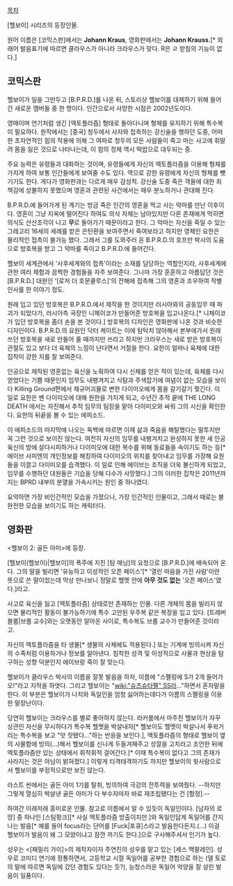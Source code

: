 [[목차]]

[헬보이] 시리즈의 등장인물.

원어 이름은 [코믹스판]에서는 '''Johann Kraus''', 영화판에서는 '''Johann Krauss'''.[* 외래어 발음표기에 따르면 클라우스가 아니라 크라우스가 맞다. R은 ㄹ 받침의 기능이 없다.]

== 코믹스판 ==

헬보이가 일을 그만두고 [B.P.R.D.]를 나온 뒤, 스토리상 헬보이를 대체하기 위해 들어간 새로운 멤버들 중 한 명이다.
인간으로서 사망한 시점은 2002년도이다.

영매이며 연기처럼 생긴 [엑토플라즘] 형태로 돌아다니며 형체를 유지하기 위해 특수복이 필요하다. 원작에서는 [중국] 청두에서 사자와 접촉하는 강신술을 행하던 도중, 어떠한 초자연적인 힘의 작용에 의해 그 여파로 청두의 모든 사람들이 죽고 마는 사고에 휘말려 몸을 잃은 것으로 나타나는데, 이 힘의 정체 역시 떡밥으로 대두되는 중.

주요 능력은 유령들과 대화하는 것이며, 유령들에게 자신의 엑토플라즘을 이용해 형체를 가지게 하여 보통 인간들에게 보여줄 수도 있다. 역으로 강한 유령에게 자신의 형체를 뺏기기도 한다. 게다가 영화판과는 다르게 매우 감성적. 강신술 도중 죽은 객들에 대한 죄책감에 성불하지 못했으며 영혼과 관련된 사건에서는 매우 분노하거나 관대해 진다.

B.P.R.D.에 들어가게 된 계기는 방금 죽은 인간의 영혼을 먹고 사는 악마를 만난 이후이다. 영혼이 그냥 지옥에 떨어진다 하여도 의식 자체는 남아있지만 다른 존재에게 먹히면 의식도 산산조각이 나고 '''무'''로 돌아가기 때문이라고 한다. 그 악마는 자신을 죽일 수 있는 그레고리 16세의 세례를 받은 은탄환을 보여주면서 죽여보라고 하지만 영체인 요한은 물리적인 접촉이 불가능 했다. 그래서 그를 도와주러 온 B.P.R.D.의 호프만 박사의 도움으로 방호복을 받고 그 악마를 죽이고 B.P.R.D.에 들어간다.

헬보이 세계관에서 '사후세계와의 접촉'이라는 소재를 담당하는 역할인지라, 사후세계에 관한 여러 체험과 끔찍한 경험들을 자주 보여준다. 그나마 가장 훈훈하고 아름답던 것은 [B.P.R.D.] 대원인 '[로저 더 호문쿨루스]'의 잔해에 접촉해 그의 영혼과 조우하여 작별인사를 한 이야기 정도.

원래 입고 있던 방호복은 B.P.R.D.에서 제작을 한 것이지만 러시아와의 공동임무 때 파괴가 되었다가, 러시아측 국장인 니체이코가 만들어준 방호복을 입고나온다.[* 니체이코가 입던 방호복을 좀더 손을 본 것이다.] 방호복의 디자인은 영화판에 나온 것과 비슷한 디자인이다. B.P.R.D.의 요원인 닥터 케이트는 이에 탐탁치 않아해서 본부에가서 원래 쓰던 방호복을 새로 만들어 줄 때까지만 쓰라고 하지만 크라우스는 새로 받은 방호복이 관절도 있고 보다 더 육체의 느낌이 난다면서 거절을 한다. 요한이 얼마나 육체에 대한 집착이 강한 지를 잘 보여준다.

인공으로 제작된 영혼없는 육신을 노획하여 다시 신체를 얻은 적이 있는데, 육체를 다시 얻었다는 기쁨 때문인지 임무도 내팽겨치고 식탐과 주색잡기에 여념이 없는 모습을 보이다 Killing Ground편에서 재규어괴물로 변한 다이미오에게 몸을 갈기갈기 찢긴다. 이 일로 요한은 벤 다이미오에 대해 원한을 가지게 되고, 수년간 추적 끝에 THE LONG DEATH 에서는 자진해서 추적 임무의 팀장을 맡아 다이미오와 싸워 그의 시신을 확인한다. 요한의 뒤끝을 볼 수 있는 에피소드. 

이 에피소드의 마지막에 나오는 독백에 따르면 이제 삶과 죽음을 해탈했다는 말투지만 꼭 그런 것으로 보이진 않는다. 여전히 자신의 임무를 내팽겨치고 완성하지 못한 새 인공 육신의 방에 살다시피하거나 다이미오에 대한 복수를 위해 동료들을 속이기도 하는 등[* 에이브 사피엔의 개인정보를 해킹하여 다이미오의 위치를 찾아내고 임무를 가장해 요원들을 이끌고 다이미오를 습격했다. 이 일로 인해 에이브는 조직을 더욱 불신하게 되었고, 임무를 수행하던 대원들은 기습을 당해 다수가 사망했다.] 그의 이러한 집착은 2011년까지는 BPRD 내부의 분열을 가속시키는 원인 중 하나였다.

요약하면 가장 비인간적인 모습을 가졌으나, 가장 인간적인 인물이고, 그래서 때로는 불완전한 모습을 보이기도 하는 캐릭터다.


== 영화판 ==
<헬보이 2: 골든 아미>에 등장.

[헬보이(헬보이)|헬보이]의 폭주에 지친 [탐 매닝]의 요청으로 [B.P.R.D.]에 배속되어 온다. 그의 말을 빌리면 '유능하고 이성적인 오픈 페이스'[* '열린 마음을 가진 사람'이란 뜻으로 쓴 말이었는데 막상 만나보니 정말로 헬멧 안에 '''아무 것도 없는''' '오픈 페이스'였다.]라고.

사고로 육신을 잃고 [엑토플라즘] 상태로만 존재하는 인물. 다른 개체의 몸을 빌리지 않으면 물리적인 활동이 불가능하기에 특수 고안된 우주복 같은 복장을 입고 있다. [트레버 블룸|브룸 교수]와는 오랫동안 알아온 사이로, 특수복도 브룸 교수가 만들어준 것이라고.

자신의 엑토플라즘을 타 생물[* 생물의 사체에도 적용된다.] 또는 기계에 빙의시켜 자신의 수족처럼 이용하거나 정보를 알아낸다. 침착한 성격 및 이성적으로 사물과 현상을 탐구하는 성향 덕분인지 에이브랑 죽이 잘 맞는다.

헬보이가 클라우스 박사의 이름을 잘못 발음을 하자, 이름에 "스펠링에 S가 2개 들어가오!"라고 지적을 하엿다. 그리고 헬보이는 "[[wiki:"슈츠슈타펠" SS]]라..."하면서 혼자말을 한다. 이 부분은 헬보이가 나치와 독일인을 엄청 싫어하는데다가 이름의 스펠링을 이용한 말장난이다.

당연히 헬보이는 크라우스를 별로 좋아하지 않는다. 라커룸에서 마주친 헬보이가 자꾸 상관인 자신을 무시하다가 특수복 헬멧을 박살내자[* 헬보이도 헬멧이 박살나서 푸쉭거리는 특수복을 보고 "앗 잣됐다..."하는 반응을 보인다.], 엑토플라즘의 형태로 헬보이 옆의 사물함에 빙의(...)해서 헬보이를 신나게 두들겨패주고 성깔을 고치라고 조언한 뒤에 엑토플라즘만 있는 상태에서 휘적휘적 걸어간다.[* 이때 특수복이 없다고 그의 존재가 사라지는 것은 아님이 밝혀졌다.] 이렇게 티격태격하기도 하지만 헬보이의 윗사람으로서 헬보이를 부정적으로만 보진 않는다.

라스트 씬에서는 골든 아미 1기를 탈취, 빙의하여 극강의 전투력을 보여줬다. --하지만 그렇게 열심히 박살낸 골든 아미가 다 부수자마자 바로 재조립됐다는 건 [함정].--

하여간 이래저래 흥미로운 인물. 참고로 이름에서 알 수 있듯이 독일인이다. [남자의 로망] 중 하나인 [스팀펑크][* 사실 엑토플라즘 방출이지만.]와 독일인답게 독일어를 간지나는 발음[* 예를 들어 focus라는 단어를 [Fuck|포큐]스라고 발음한다든지.(...) 이걸 헬보이가 발음이 왜 그 모양이냐고 잠깐 까기도 한다.]으로 구사해주셔서 인기가 높다.

성우는 <[패밀리 가이]>의 제작자이자 주연진의 성우를 맡고 있는 [세스 맥팔레인]. 성우로 코미디 연기에 정통하면서, 고등학교 시절 독일어를 공부한 경험으로 하는 (델 토로의 말에 따르면 독일에 갔던 경험도 있다는 듯?), 능청스러운 독일어 억양을 잘 살린 발음이 일품이다.

